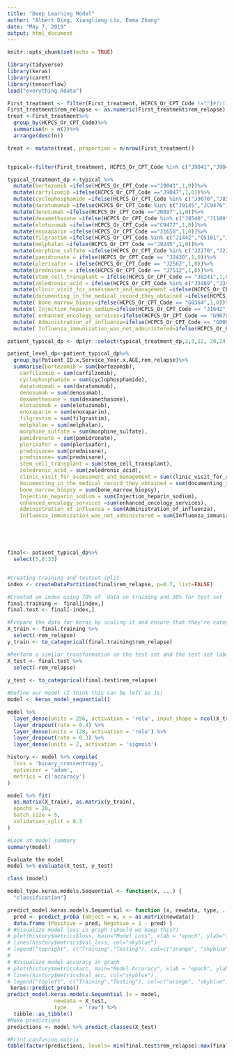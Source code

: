 ---
title: "Deep Learning Model"
author: "Albert Ding, Xiangliang Liu, Emma Zhang"
date: "May 7, 2019"
output: html_document
---

```{r setup, include=FALSE}
knitr::opts_chunk$set(echo = TRUE)
```

```{r}
library(tidyverse)
library(keras)
library(caret)
library(tensorflow)
load("everything.Rdata")

First_treatment <- filter(First_treatment, HCPCS_Or_CPT_Code !="")#filter all the HCPCS/CPT code is blank
First_treatment$rem_relapse <- as.numeric(First_treatment$rem_relapse) 
treat <-First_treatment%>%
  group_by(HCPCS_Or_CPT_Code)%>%
  summarise(n = n())%>%
  arrange(desc(n))

treat <- mutate(treat, proportion = n/nrow(First_treatment))


typical<-filter(First_treatment, HCPCS_Or_CPT_Code %in% c("J9041","J9047","J9070","J8530","J9145","J9476","J0897","J8540","J1100","C9477","J1650","J1442","Q5101","J1442","J1441","J2505","J1440","J9245","J2270","J2275","J2430","J2562","J7512","38241","J3489","J3487","G0463","G8427","G0364","J1642","G9678","G0008","G8484"))

typical_treatment_dp <-typical %>% 
  mutate(bortezomib =ifelse(HCPCS_Or_CPT_Code =="J9041",1,0))%>%
  mutate(carfilzomib =ifelse(HCPCS_Or_CPT_Code =="J9047",1,0))%>%
  mutate(cyclophosphamide =ifelse(HCPCS_Or_CPT_Code %in% c("J9070","J8530"),1,0))%>%
  mutate(daratumumab =ifelse(HCPCS_Or_CPT_Code %in% c("J9145","JC9476"),1,0))%>%
  mutate(denosumab =ifelse(HCPCS_Or_CPT_Code =="J0897",1,0))%>%
  mutate(dexamethasone =ifelse(HCPCS_Or_CPT_Code %in% c("J8540","J1100"),1,0))%>%
  mutate(elotuzumab =ifelse(HCPCS_Or_CPT_Code =="C9477",1,0))%>%
  mutate(enoxaparin =ifelse(HCPCS_Or_CPT_Code =="J1650",1,0))%>%
  mutate(filgrastim =ifelse(HCPCS_Or_CPT_Code %in% c("J1442","Q5101","J1442","J1441","J2505","J1440"),1,0))%>%
  mutate(melphalan =ifelse(HCPCS_Or_CPT_Code =="J9245",1,0))%>%
  mutate(morphine_sulfate =ifelse(HCPCS_Or_CPT_Code %in% c("J2270","J2275"),1,0))%>%
  mutate(pamidronate = ifelse(HCPCS_Or_CPT_Code == "J2430",1,0))%>%
  mutate(plerixafor = ifelse(HCPCS_Or_CPT_Code == "J2562",1,0))%>%
  mutate(prednisone = ifelse(HCPCS_Or_CPT_Code == "J7512",1,0))%>%
  mutate(stem_cell_transplant = ifelse(HCPCS_Or_CPT_Code == "38241",1,0))%>%
  mutate(zoledronic_acid = ifelse(HCPCS_Or_CPT_Code %in% c("J3489","J3487"),1,0))%>%
  mutate(clinic_visit_for_assessment_and_management =ifelse(HCPCS_Or_CPT_Code == "G0463",1,0))%>%
  mutate(documenting_in_the_medical_record_they_obtained =ifelse(HCPCS_Or_CPT_Code == "G8427",1,0))%>%
  mutate( bone_marrow_biopsy=ifelse(HCPCS_Or_CPT_Code == "G0364",1,0))%>%
  mutate( Injection_heparin_sodium=ifelse(HCPCS_Or_CPT_Code == "J1642",1,0))%>%
  mutate( enhanced_oncology_services=ifelse(HCPCS_Or_CPT_Code == "G9678",1,0))%>%
  mutate( Administration_of_influenza=ifelse(HCPCS_Or_CPT_Code == "G0008",1,0))%>%
  mutate( Influenza_immunization_was_not_administered=ifelse(HCPCS_Or_CPT_Code == "G8484",1,0))

patient_typical_dp <- dplyr::select(typical_treatment_dp,2,3,12, 20,24,25,26,33,35,37:60)

patient_level_dp<-patient_typical_dp%>%
  group_by(Patient_ID.x,Service_Year.x,AGE,rem_relapse)%>%
  summarise(bortezomib = sum(bortezomib),
    carfilzomib = sum(carfilzomib),
    cyclophosphamide = sum(cyclophosphamide),
    daratumumab = sum(daratumumab),
    denosumab = sum(denosumab),
    dexamethasone = sum(dexamethasone),
    elotuzumab = sum(elotuzumab),
    enoxaparin = sum(enoxaparin),
    filgrastim = sum(filgrastim),
    melphalan = sum(melphalan),
    morphine_sulfate = sum(morphine_sulfate),
    pamidronate = sum(pamidronate),
    plerixafor = sum(plerixafor),
    prednisone= sum(prednisone),
    prednisone= sum(prednisone),
    stem_cell_transplant = sum(stem_cell_transplant),
    zoledronic_acid = sum(zoledronic_acid),
    clinic_visit_for_assessment_and_management = sum(clinic_visit_for_assessment_and_management),
    documenting_in_the_medical_record_they_obtained = sum(documenting_in_the_medical_record_they_obtained),
    bone_marrow_biopsy = sum(bone_marrow_biopsy),
    Injection_heparin_sodium = sum(Injection_heparin_sodium),
    enhanced_oncology_services =sum(enhanced_oncology_services),
    Administration_of_influenza = sum(Administration_of_influenza),
    Influenza_immunization_was_not_administered = sum(Influenza_immunization_was_not_administered))





final<- patient_typical_dp%>%
  select(5,8:33)


#Creating training and testset split
index <- createDataPartition(final$rem_relapse, p=0.7, list=FALSE)

#Created an index using 70% of  data on training and 30% for test set
final.training <- final[index,]
final.test <- final[-index,]

#Prepare the data for Keras by scaling it and ensure that they're categorical
X_train <- final.training %>% 
  select(-rem_relapse) 
y_train <- to_categorical(final.training$rem_relapse)

#Perform a similar transformation on the test set and the test set labels.
X_test <- final.test %>% 
  select(-rem_relapse)
  
y_test <- to_categorical(final.test$rem_relapse)

#Define our model (I think this can be left as is)
model <- keras_model_sequential() 

model %>% 
  layer_dense(units = 256, activation = 'relu', input_shape = ncol(X_train)) %>% 
  layer_dropout(rate = 0.4) %>% 
  layer_dense(units = 128, activation = 'relu') %>%
  layer_dropout(rate = 0.3) %>%
  layer_dense(units = 2, activation = 'sigmoid')

history <- model %>% compile(
  loss = 'binary_crossentropy',
  optimizer = 'adam',
  metrics = c('accuracy')
)

model %>% fit(
  as.matrix(X_train), as.matrix(y_train), 
  epochs = 10, 
  batch_size = 5,
  validation_split = 0.3
)

#Look at model summary
summary(model)

Evaluate the model
model %>% evaluate(X_test, y_test)

class (model)

model_type.keras.models.Sequential <- function(x, ...) {
  "classification"}

predict_model.keras.models.Sequential <- function (x, newdata, type, ...) {
  pred <- predict_proba (object = x, x = as.matrix(newdata))
  data.frame (Positive = pred, Negative = 1 - pred) }
# #Visualize model loss in graph (should we keep this?)
# plot(history$metrics$loss, main="Model Loss", xlab = "epoch", ylab="loss", col="orange", type="l")
# lines(history$metrics$val_loss, col="skyblue")
# legend("topright", c("Training","Testing"), col=c("orange", "skyblue"), lty=c(1,1))
#
# #Visualize model accuracy in graph
# plot(history$metrics$acc, main="Model Accuracy", xlab = "epoch", ylab="accuracy", col="orange", type="l")
# lines(history$metrics$val_acc, col="skyblue")
# legend("topleft", c("Training","Testing"), col=c("orange", "skyblue"), lty=c(1,1))
 keras::predict_proba()
predict_model.keras.models.Sequential (x = model,
               newdata = X_test,
               type    = 'raw') %>%
  tibble::as_tibble()
#Make predictions
predictions <- model %>% predict_classes(X_test)

#Print confusion matrix
table(factor(predictions, levels= min(final.test$rem_relapse):max(final.test$rem_relapse)),factor(final.test$rem_relapse, levels= min(final.test$rem_relapse):max(final.test$rem_relapse)))



```


